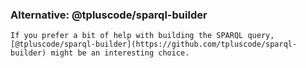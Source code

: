 
<Content id="SPARQLBuilder">
    <h3 className="subtitle">Alternative: @tpluscode/sparql-builder</h3>

    If you prefer a bit of help with building the SPARQL query,
    [@tpluscode/sparql-builder](https://github.com/tpluscode/sparql-builder) might be an interesting choice.
</Content>

<CodeSection/>
